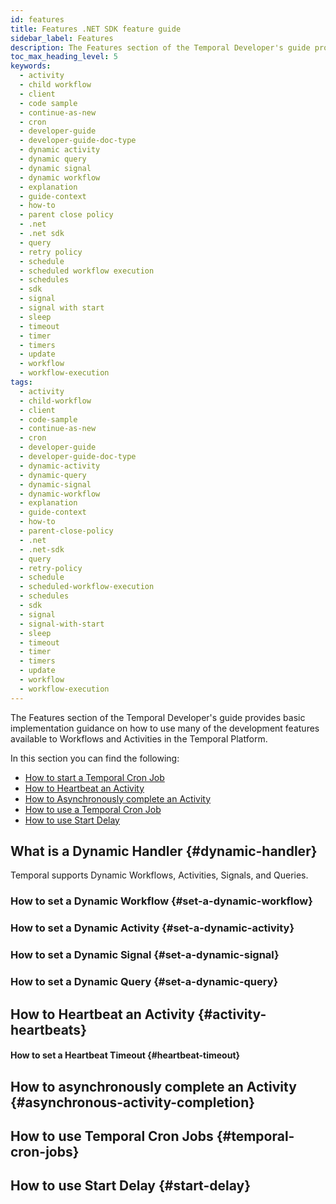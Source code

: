 ```yaml
---
id: features
title: Features .NET SDK feature guide
sidebar_label: Features
description: The Features section of the Temporal Developer's guide provides basic implementation guidance on how to use many of the development features available to Workflows and Activities in the Temporal Platform.
toc_max_heading_level: 5
keywords:
  - activity
  - child workflow
  - client
  - code sample
  - continue-as-new
  - cron
  - developer-guide
  - developer-guide-doc-type
  - dynamic activity
  - dynamic query
  - dynamic signal
  - dynamic workflow
  - explanation
  - guide-context
  - how-to
  - parent close policy
  - .net
  - .net sdk
  - query
  - retry policy
  - schedule
  - scheduled workflow execution
  - schedules
  - sdk
  - signal
  - signal with start
  - sleep
  - timeout
  - timer
  - timers
  - update
  - workflow
  - workflow-execution
tags:
  - activity
  - child-workflow
  - client
  - code-sample
  - continue-as-new
  - cron
  - developer-guide
  - developer-guide-doc-type
  - dynamic-activity
  - dynamic-query
  - dynamic-signal
  - dynamic-workflow
  - explanation
  - guide-context
  - how-to
  - parent-close-policy
  - .net
  - .net-sdk
  - query
  - retry-policy
  - schedule
  - scheduled-workflow-execution
  - schedules
  - sdk
  - signal
  - signal-with-start
  - sleep
  - timeout
  - timer
  - timers
  - update
  - workflow
  - workflow-execution
---
```


The Features section of the Temporal Developer's guide provides basic implementation guidance on how to use many of the development features available to Workflows and Activities in the Temporal Platform.

In this section you can find the following:

- [How to start a Temporal Cron Job](#temporal-cron-jobs)
- [How to Heartbeat an Activity](#activity-heartbeats)
- [How to Asynchronously complete an Activity](#asynchronous-activity-completion)
- [How to use a Temporal Cron Job](#temporal-cron-jobs)
- [How to use Start Delay](#start-delay)

## What is a Dynamic Handler {#dynamic-handler}

Temporal supports Dynamic Workflows, Activities, Signals, and Queries.

<!-- CONTENT-->

### How to set a Dynamic Workflow {#set-a-dynamic-workflow}

<!-- CONTENT-->

### How to set a Dynamic Activity {#set-a-dynamic-activity}

<!-- CONTENT-->

### How to set a Dynamic Signal {#set-a-dynamic-signal}

<!-- CONTENT-->

### How to set a Dynamic Query {#set-a-dynamic-query}

<!-- CONTENT-->

## How to Heartbeat an Activity {#activity-heartbeats}

<!-- CONTENT-->

#### How to set a Heartbeat Timeout {#heartbeat-timeout}

<!-- CONTENT-->

## How to asynchronously complete an Activity {#asynchronous-activity-completion}

<!-- CONTENT-->

## How to use Temporal Cron Jobs {#temporal-cron-jobs}

<!-- CONTENT-->

## How to use Start Delay {#start-delay}

<!-- CONTENT-->
